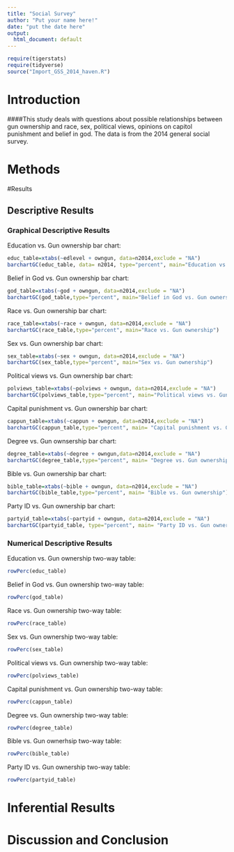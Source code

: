 ```yaml
---
title: "Social Survey"
author: "Put your name here!"
date: "put the date here"
output:
  html_document: default
---
```


```r
require(tigerstats)
require(tidyverse)
source("Import_GSS_2014_haven.R")
```
<!-- We recommend you use git branches -- create a separate branch for each major section i.e. Introduction, Methods, Results, Inferential Results, and Discussion and Conclusions - leave the YAML block untouched until the final merge where you put in your own name !-->

# Introduction

<!--In this section you explain what you are trying to show.  Where did the data come from?  What is the research or other question you are trying to answer?!-->   

####This study deals with questions about possible relationships between gun ownership and race, sex, political views, opinions on capitol punishment and belief in god. The data is from the 2014 general social survey.



# Methods

<!--Decide on your methods:  use "variable analysis" or other appropriate descriptors.  Make sure to choose at least one graphical method and at least one numerical method.!-->

#Results

<!--Divide this section into two sub-sections:  One for your descriptive  results and one for your inferential results.!-->

## Descriptive Results

### Graphical Descriptive Results

<!--Graphical results here.  Make sure to show your code.  Provide appropriate labels for axes, giving units if possible, and provide a good title for the graph, too.  Use the graphical results to describe the patterns if any that exist in the data as focused toward the research question!-->

Education vs. Gun ownership bar chart: 

```r
educ_table=xtabs(~edlevel + owngun, data=n2014,exclude = "NA")
barchartGC(educ_table, data= n2014, type="percent", main="Education vs. Gun ownership")
```

Belief in God vs. Gun ownership bar chart: 

```r
god_table=xtabs(~god + owngun, data=n2014,exclude = "NA")
barchartGC(god_table,type="percent", main="Belief in God vs. Gun ownership")
```

Race vs. Gun ownership bar chart: 

```r
race_table=xtabs(~race + owngun, data=n2014,exclude = "NA")
barchartGC(race_table,type="percent", main="Race vs. Gun ownership")
```

Sex vs. Gun ownership bar chart: 

```r
sex_table=xtabs(~sex + owngun, data=n2014,exclude = "NA")
barchartGC(sex_table,type="percent", main="Sex vs. Gun ownership")
```

Political views vs. Gun ownership bar chart: 

```r
polviews_table=xtabs(~polviews + owngun, data=n2014,exclude = "NA")
barchartGC(polviews_table,type="percent", main="Political views vs. Gun ownership")
```

Capital punishment vs. Gun ownership bar chart: 

```r
cappun_table=xtabs(~cappun + owngun, data=n2014,exclude = "NA")
barchartGC(cappun_table,type="percent", main= "Capital punishment vs. Gun ownership")
```

Degree vs. Gun ownsership bar chart: 

```r
degree_table=xtabs(~degree + owngun,data=n2014,exclude = "NA")
barchartGC(degree_table,type="percent", main= "Degree vs. Gun ownership")
```

Bible vs. Gun ownership bar chart: 

```r
bible_table=xtabs(~bible + owngun, data=n2014,exclude = "NA")
barchartGC(bible_table,type="percent", main= "Bible vs. Gun ownership")
```

Party ID vs. Gun ownership bar chart: 

```r
partyid_table=xtabs(~partyid + owngun, data=n2014,exclude = "NA")
barchartGC(partyid_table, type="percent", main= "Party ID vs. Gun ownership")
```


### Numerical Descriptive Results

<!--Numerical results go here. Use the numerical results to describe the patterns if any that exist in the data as focused toward the research question!-->

Education vs. Gun ownership two-way table: 

```r
rowPerc(educ_table)
```

Belief in God  vs. Gun ownership two-way table: 

```r
rowPerc(god_table)
```

Race vs. Gun ownership two-way table: 

```r
rowPerc(race_table)
```

Sex vs. Gun ownership two-way table: 

```r
rowPerc(sex_table)
```

Political views vs. Gun ownership two-way table: 

```r
rowPerc(polviews_table)
```

Capital punishment vs. Gun ownership two-way table: 

```r
rowPerc(cappun_table)
```

Degree vs. Gun ownership two-way table: 

```r
rowPerc(degree_table)
```

Bible vs. Gun ownerhsip two-way table: 

```r
rowPerc(bible_table)
```

Party ID vs. Gun ownership two-way table: 

```r
rowPerc(partyid_table)
```


# Inferential Results

<!--State hypothesis clearly.  Make sure your discussion of the inferential test covers all the aspects that the test output produces, such as test statistic, p-value etc.  Make a decision about the null hypothesis, explain the assumptions on which the selected test/procedure was based, and why the chosen procedure satisfys the assumptions and is appropriate to answer the research question!-->


# Discussion and Conclusion

<!--Discussion and conclusion here.  If you found a relationship be sure to consider whether the relationship occurs because one of the variables causes the other, or whether they perhasps are related for some other reason.  Watch the chapter 6 videos from the GeorgeTown videos collection.!-->
